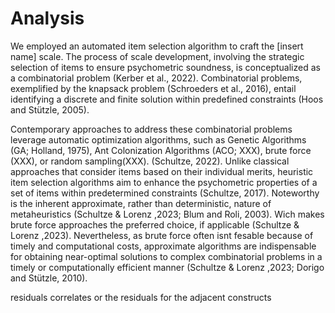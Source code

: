 # Analysis

We employed an automated item selection algorithm to craft the [insert name] scale. The process of scale development, involving the strategic selection of items to ensure psychometric soundness, is conceptualized as a combinatorial problem (Kerber et al., 2022). Combinatorial problems, exemplified by the knapsack problem (Schroeders et al., 2016), entail identifying a discrete and finite solution within predefined constraints (Hoos and Stützle, 2005).

Contemporary approaches to address these combinatorial problems leverage automatic optimization algorithms, such as Genetic Algorithms (GA; Holland, 1975), Ant Colonization Algorithms (ACO; XXX), brute force (XXX), or random sampling(XXX). (Schultze, 2022). 
Unlike classical approaches that consider items based on their individual merits, heuristic item selection algorithms aim to enhance the psychometric properties of a set of items within predetermined constraints (Schultze, 2017). 
Noteworthy is the inherent approximate, rather than deterministic, nature of metaheuristics (Schultze & Lorenz ,2023; Blum and Roli, 2003). Wich makes brute force approaches the preferred choice, if applicable (Schultze & Lorenz ,2023). Nevertheless, as brute force often isnt fesable because of timely and computational costs, approximate algorithms are indispensable for obtaining near-optimal solutions to complex combinatorial problems in a timely or computationally efficient manner (Schultze & Lorenz ,2023; Dorigo and Stützle, 2010).

residuals
correlates or the residuals for the adjacent constructs
